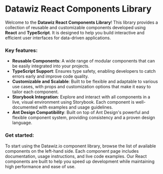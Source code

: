 
<Meta title="Intro/Welcome" />

# Datawiz React Components Library

Welcome to the **Datawiz React Components Library**!
This library provides a collection of reusable and customizable components developed using **React** and **TypeScript**. 
It is designed to help you build interactive and efficient user interfaces for data-driven applications.

### Key features:

- **Reusable Components**: A wide range of modular components that can be easily integrated into your projects.
- **TypeScript Support**: Ensures type safety, enabling developers to catch errors early and improve code quality.
- **Customizable and Scalable**: Built to be flexible and adaptable to various use cases, with props and customization options that make it easy to tailor each component.
- **Storybook Integration**: Explore and interact with all components in a live, visual environment using Storybook. Each component is well-documented with examples and usage guidelines.
- **Ant Design Compatibility**: Built on top of Ant Design's powerful and flexible component system, providing consistency and a proven design language.

### Get started:

To start using the Datawiz.io component library, browse the list of available components on the left-hand side. 
Each component page includes documentation, usage instructions, and live code examples. 
Our React components are built to help you speed up development while maintaining high performance and ease of use.

